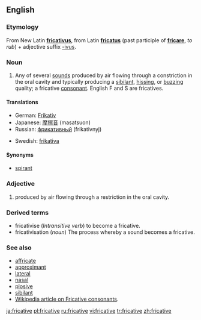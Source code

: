 ==English==

===Etymology===
From New Latin '''[[fricativus]]''', from Latin '''[[fricatus]]''' (past participle of '''[[fricare]]''', ''to rub'') + adjective suffix [[-ivus]].

===Noun===
{{en-noun}}
# {{phonetics}} Any of several [[sound]]s produced by air flowing through a constriction in the oral cavity and typically producing a [[sibilant]], [[hissing]], or [[buzzing]] quality; a fricative [[consonant]]. English F and S are fricatives.

====Translations====
{{top}}
*German: [[Frikativ]] {{n}}
*Japanese: [[摩擦音]] (masatsuon)
*Russian: [[фрикативный]] (frikativnyj) {{m}}
{{mid}}
*Swedish: [[frikativa]] {{c}}
{{bottom}}

====Synonyms====
*[[spirant]]

===Adjective===
{{en-adj}}

# {{phonetics}} produced by air flowing through a restriction in the oral cavity.

===Derived terms===
*fricativise (''Intransitive verb'') to become a fricative.
*fricativisation (''noun'') The process whereby a sound becomes a fricative.

===See also===
*[[affricate]]
*[[approximant]]
*[[lateral]]
*[[nasal]]
*[[plosive]]
*[[sibilant]]
*[[w:fricative consonant|Wikipedia article on Fricative consonants]].

[[ja:fricative]]
[[pl:fricative]]
[[ru:fricative]]
[[vi:fricative]]
[[tr:fricative]]
[[zh:fricative]]